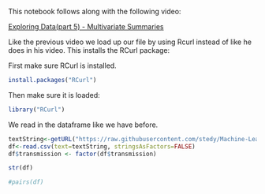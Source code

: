 This notebook follows along with the following video:   

[Exploring Data(part 5) - Multivariate Summaries ](https://www.youtube.com/watch?v=23AT9m1HkOI&list=PLjPbBibKHH18I0mDb_H4uP3egypHIsvMn&index=13)

Like the previous video
we load up our file by using Rcurl instead of like he does in his video. This installs the RCurl package: 

First make sure RCurl is installed.

```r
install.packages("RCurl")
```

Then make sure it is loaded:

```r
library("RCurl")
```

We read in the dataframe like we have before. 

```r
textString<-getURL("https://raw.githubusercontent.com/stedy/Machine-Learning-with-R-datasets/master/usedcars.csv")
df<-read.csv(text=textString, stringsAsFactors=FALSE)
df$transmission <- factor(df$transmission)
```

```r
str(df)
```

```r
#pairs(df)
```
